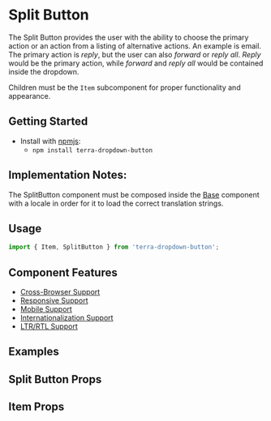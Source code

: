 


<Badge />

# Split Button

The Split Button provides the user with the ability to choose the primary action or an action from a listing of alternative actions.
An example is email. The primary action is _reply_, but the user can also _forward_ or _reply all_. _Reply_ would be the primary action, while _forward_ and _reply all_ would be contained inside the dropdown.

Children must be the `Item` subcomponent for proper functionality and appearance.

## Getting Started

- Install with [npmjs](https://www.npmjs.com):
  - `npm install terra-dropdown-button`

## Implementation Notes:
The SplitButton component must be composed inside the [Base][1] component with a locale in order for it to load the correct translation strings.

[1]: https://engineering.cerner.com/terra-core/components/terra-base/base/base

## Usage

```jsx
import { Item, SplitButton } from 'terra-dropdown-button';
```

## Component Features

 * [Cross-Browser Support](https://engineering.cerner.com/terra-ui/about/terra-ui/component-standards#cross-browser-support)
 * [Responsive Support](https://engineering.cerner.com/terra-ui/about/terra-ui/component-standards#responsive-support)
 * [Mobile Support](https://engineering.cerner.com/terra-ui/about/terra-ui/component-standards#mobile-support)
 * [Internationalization Support](https://engineering.cerner.com/terra-ui/about/terra-ui/component-standards#internationalization-i18n)
 * [LTR/RTL Support](https://engineering.cerner.com/terra-ui/about/terra-ui/component-standards#ltr--rtl)

## Examples
<DefaultSplitButton />
<GhostSplitButton />
<DisabledSplitButton />
<BlockSplitButton />

## Split Button Props
<SplitButtonPropsTable />

## Item Props
<ItemPropsTable />